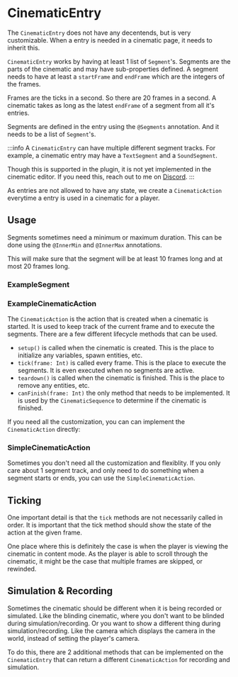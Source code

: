 
# CinematicEntry

The `CinematicEntry` does not have any decentends, but is very customizable. When a entry is needed in a cinematic page, it needs to inherit this.

`CinematicEntry` works by having at least 1 list of `Segment`'s. Segments are the parts of the cinematic and may have sub-properties defined. A segment needs to have at least a `startFrame` and `endFrame` which are the integers of the frames.

Frames are the ticks in a second. So there are 20 frames in a second. A cinematic takes as long as the latest `endFrame` of a segment from all it's entries.

Segments are defined in the entry using the `@Segments` annotation. And it needs to be a list of `Segment`'s.


:::info
A `CinematicEntry` can have multiple different segment tracks. 
For example, a cinematic entry may have a `TextSegment` and a `SoundSegment`. 

Though this is supported in the plugin, it is not yet implemented in the cinematic editor.
If you need this, reach out to me on [Discord](https://discord.gg/HtbKyuDDBw).
:::

As entries are not allowed to have any state, we create a `CinematicAction` everytime a entry is used in a cinematic for a player.

## Usage
<CodeSnippet tag="cinematic_entry" />

Segments sometimes need a minimum or maximum duration. This can be done using the `@InnerMin` and `@InnerMax` annotations. 

<CodeSnippet tag="cinematic_segment_with_min_max" />

This will make sure that the segment will be at least 10 frames long and at most 20 frames long.

### ExampleSegment 
<CodeSnippet tag="cinematic_segment" />

### ExampleCinematicAction

The `CinematicAction` is the action that is created when a cinematic is started. It is used to keep track of the current frame and to execute the segments.
There are a few different lifecycle methods that can be used.

- `setup()` is called when the cinematic is created. This is the place to initialize any variables, spawn entities, etc.
- `tick(frame: Int)` is called every frame. This is the place to execute the segments. It is even executed when no segments are active.
- `teardown()` is called when the cinematic is finished. This is the place to remove any entities, etc.
- `canFinish(frame: Int)` the only method that needs to be implemented. It is used by the `CinematicSequence` to determine if the cinematic is finished.

If you need all the customization, you can can implement the `CinematicAction` directly:

<CodeSnippet tag="cinematic_action" />

### SimpleCinematicAction
Sometimes you don't need all the customization and flexiblity. If you only care about 1 segment track, and only need to do something when a segment starts or ends, you can use the `SimpleCinematicAction`.

<CodeSnippet tag="cinematic_simple_action" />

## Ticking 

One important detail is that the `tick` methods are not necessarily called in order.
It is important that the tick method should show the state of the action at the given frame.

One place where this is definitely the case is when the player is viewing the cinematic in content mode.
As the player is able to scroll through the cinematic, it might be the case that multiple frames are skipped, or rewinded.

## Simulation & Recording

Sometimes the cinematic should be different when it is being recorded or simulated.
Like the blinding cinematic, where you don't want to be blinded during simulation/recording.
Or you want to show a different thing during simulation/recording.
Like the camera which displays the camera in the world, instead of setting the player's camera.

To do this, there are 2 additional methods that can be implemented on the `CinematicEntry` that can return a different `CinematicAction` for recording and simulation.

<CodeSnippet tag="cinematic_create_actions" />
